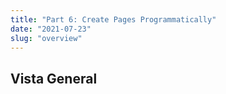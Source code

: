 ---
title: "Part 6: Create Pages Programmatically"
date: "2021-07-23"
slug: "overview"
---
## Vista General

